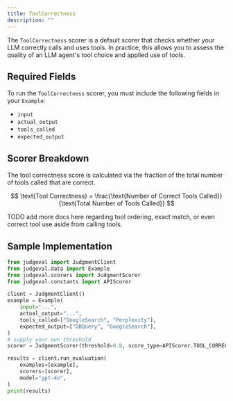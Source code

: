 ```yaml
---
title: ToolCorrectness
description: ""
---
```


The `ToolCorrectness` scorer is a default scorer that checks whether your LLM correctly calls and uses tools. 
In practice, this allows you to assess the quality of an LLM agent's tool choice and applied use of tools.

## Required Fields

To run the `ToolCorrectness` scorer, you must include the following fields in your `Example`:
- `input`
- `actual_output`
- `tools_called`
- `expected_output`

## Scorer Breakdown

The tool correctness score is calculated via the fraction of the total number of tools called that are correct.

$$
\text{Tool Correctness} = \frac{\text{Number of Correct Tools Called}}{\text{Total Number of Tools Called}}
$$

TODO add more docs here regarding tool ordering, exact match, or even correct tool use aside from calling tools.

## Sample Implementation 

```python tool_correctness.py
from judgeval import JudgmentClient
from judgeval.data import Example
from judgeval.scorers import JudgmentScorer
from judgeval.constants import APIScorer

client = JudgmentClient()
example = Example(
    input="...",
    actual_output="...",
    tools_called=["GoogleSearch", "Perplexity"],
    expected_output=["DBQuery", "GoogleSearch"],
)
# supply your own threshold
scorer = JudgmentScorer(threshold=0.8, score_type=APIScorer.TOOL_CORRECTNESS)

results = client.run_evaluation(
    examples=[example],
    scorers=[scorer],
    model="gpt-4o",
)
print(results)
```
